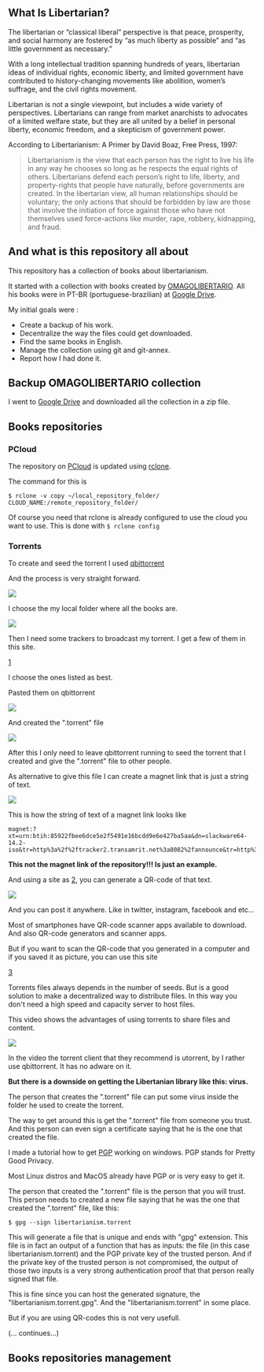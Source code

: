 ==What Is Libertarian?==


The libertarian or “classical liberal” perspective is that peace, prosperity, and social harmony are fostered by “as much liberty as possible” and “as little government as necessary.”

With a long intellectual tradition spanning hundreds of years, libertarian ideas of individual rights, economic liberty, and limited government have contributed to history-changing movements like abolition, women’s suffrage, and the civil rights movement.

Libertarian is not a single viewpoint, but includes a wide variety of perspectives. Libertarians can range from market anarchists to advocates of a limited welfare state, but they are all united by a belief in personal liberty, economic freedom, and a skepticism of government power.

According to Libertarianism: A Primer by David Boaz, Free Press, 1997:

<blockquote>
Libertarianism is the view that each person has the right to live his life in any way he chooses so long as he respects the equal rights of others. Libertarians defend each person’s right to life, liberty, and property-rights that people have naturally, before governments are created. In the libertarian view, all human relationships should be voluntary; the only actions that should be forbidden by law are those that involve the initiation of force against those who have not themselves used force-actions like murder, rape, robbery, kidnapping, and fraud.
</blockquote>


==And what is this repository all about==

This repository has a collection of books about libertarianism.

It started with a collection with books created by [https://twitter.com/OMAGOLIBERTARIO OMAGOLIBERTARIO]. All his books were in PT-BR (portuguese-brazilian) at [https://drive.google.com/drive/folders/1tqODo7GH7Nb8HJ7YCr0FgpAfiPA31bAq Google Drive].

My initial goals were :
* Create a backup of his work.
* Decentralize the way the files could get downloaded.
* Find the same books in English.
* Manage the collection using git and git-annex.
* Report how I had done it.


==Backup OMAGOLIBERTARIO collection==

I went to [https://drive.google.com/drive/folders/1tqODo7GH7Nb8HJ7YCr0FgpAfiPA31bAq Google Drive] and downloaded all the collection in a zip file.


==Books repositories==

===PCloud===

The repository on [https://my.pcloud.com/publink/show?code=kZFHFN7ZWykacWlnoJSULTMvMAurBQdYbvry PCloud] is updated using [https://rclone.org/ rclone].

The command for this is

<pre>
$ rclone -v copy ~/local_repository_folder/ CLOUD_NAME:/remote_repository_folder/
</pre>

Of course you need that rclone is already configured to use the cloud you want to use. This is done with <code>$ rclone config</code>

===Torrents===

To create and seed the torrent I used [https://www.qbittorrent.org/ qbittorrent]

And the process is very straight forward.

<img src=https://i.imgur.com/Kjgua5K.png></img>

I choose the my local folder where all the books are.

<img src=https://i.imgur.com/UQ8As9j.png></img>

Then I need some trackers to broadcast my torrent. I get a few of them in this site.

[https://github.com/ngosang/trackerslist]

I choose the ones listed as best.

Pasted them on qbittorrent

<img src=https://i.imgur.com/EgTIBuA.png></img>

And created the ".torrent" file

<img src=https://i.imgur.com/6wjjfz5.png></img>

After this I only need to leave qbittorrent running to seed the torrent that I created and give the ".torrent" file to other people.

As alternative to give this file I can create a magnet link that is just a string of text.

<img src=https://i.imgur.com/qEkiaJp.png></img>

This is how the string of text of a magnet link looks like

<pre>
magnet:?xt=urn:btih:85922fbee6dce5e2f5491e16bcdd9e6e427ba5aa&dn=slackware64-14.2-iso&tr=http%3a%2f%2ftracker2.transamrit.net%3a8082%2fannounce&tr=http%3a%2f%2ftracker1.transamrit.net%3a8082%2fannounce&tr=http%3a%2f%2ftracker3.transamrit.net%3a8082%2fannounce
</pre>

'''This not the magnet link of the repository!!! Is just an example.'''

And using a site as [https://www.the-qrcode-generator.com/], you can generate a QR-code of that text.

<img src=https://i.imgur.com/4GXTPR7.png></img>

And you can post it anywhere. Like in twitter, instagram, facebook and etc...

Most of smartphones have QR-code scanner apps available to download. And also QR-code generators and scanner apps.

But if you want to scan the QR-code that you generated in a computer and if you saved it as picture, you can use this site

[https://online-barcode-reader.inliteresearch.com/]

Torrents files always depends in the number of seeds. But is a good solution to make a decentralized way to distribute files. In this way you don't need a high speed and capacity server to host files.

This video shows the advantages of using torrents to share files and content.

<a href="https://www.youtube.com/watch?v=6PWUCFmOQwQ"><img src=https://i.imgur.com/aPrkO53.jpg></img></a>

In the video the torrent client that they recommend is utorrent, by I rather use qbittorrent. It has no adware on it.

'''But there is a downside on getting the Libertanian library like this: virus.'''

The person that creates the ".torrent" file can put some virus inside the folder he used to create the torrent.

The way to get around this is get the ".torrent" file from someone you trust. And this person can even sign a certificate saying that he is the one that created the file.

I made a tutorial how to get [https://github.com/InserirAquiNome/crypto/blob/master/004_PGP_on_windows.md PGP] working on windows. PGP stands for Pretty Good Privacy.

Most Linux distros and MacOS already have PGP or is very easy to get it.

The person that created the ".torrent" file is the person that you will trust. This person needs to created a new file saying that he was the one that created the ".torrent" file, like this:

<pre>
$ gpg --sign libertarianism.torrent
</pre>

This will generate a file that is unique and ends with "gpg" extension. This file is in fact an output of a function that has as inputs: the file (in this case libertarianism.torrent) and the PGP private key of the trusted person.
And if the private key of the trusted person is not compromised, the output of those two inputs is a very strong authentication proof that that person really signed that file. 

This is fine since you can host the generated signature, the "libertarianism.torrent.gpg". And the "libertarianism.torrent" in some place.

But if you are using QR-codes this is not very usefull.

(... continues...)



==Books repositories management==
